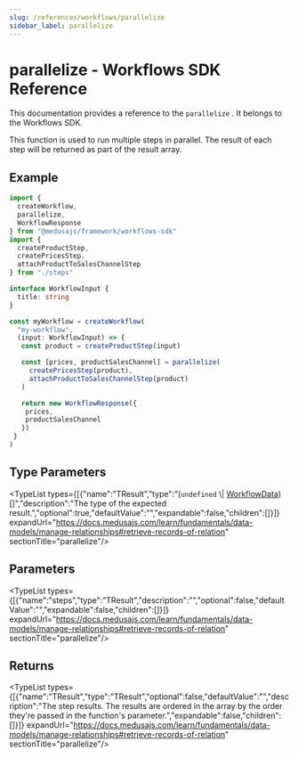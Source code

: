 ```yaml
---
slug: /references/workflows/parallelize
sidebar_label: parallelize
---
```



# parallelize - Workflows SDK Reference

This documentation provides a reference to the `parallelize` . It belongs to the Workflows SDK.

This function is used to run multiple steps in parallel. The result of each step will be returned as part of the result array.

## Example

```ts
import {
  createWorkflow,
  parallelize,
  WorkflowResponse
} from "@medusajs/framework/workflows-sdk"
import {
  createProductStep,
  createPricesStep,
  attachProductToSalesChannelStep
} from "./steps"

interface WorkflowInput {
  title: string
}

const myWorkflow = createWorkflow(
  "my-workflow",
  (input: WorkflowInput) => {
   const product = createProductStep(input)

   const [prices, productSalesChannel] = parallelize(
     createPricesStep(product),
     attachProductToSalesChannelStep(product)
   )

   return new WorkflowResponse({
    prices,
    productSalesChannel
   })
 }
)
```

## Type Parameters

<TypeList types={[{"name":"TResult","type":"(`undefined` \\| [WorkflowData](../../types/workflows.WorkflowData/page.mdx))[]","description":"The type of the expected result.","optional":true,"defaultValue":"","expandable":false,"children":[]}]} expandUrl="https://docs.medusajs.com/learn/fundamentals/data-models/manage-relationships#retrieve-records-of-relation" sectionTitle="parallelize"/>

## Parameters

<TypeList types={[{"name":"steps","type":"TResult","description":"","optional":false,"defaultValue":"","expandable":false,"children":[]}]} expandUrl="https://docs.medusajs.com/learn/fundamentals/data-models/manage-relationships#retrieve-records-of-relation" sectionTitle="parallelize"/>

## Returns

<TypeList types={[{"name":"TResult","type":"TResult","optional":false,"defaultValue":"","description":"The step results. The results are ordered in the array by the order they're passed in the function's parameter.","expandable":false,"children":[]}]} expandUrl="https://docs.medusajs.com/learn/fundamentals/data-models/manage-relationships#retrieve-records-of-relation" sectionTitle="parallelize"/>
